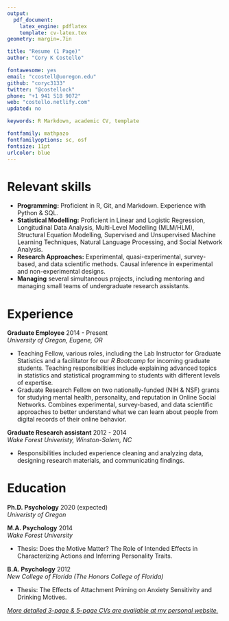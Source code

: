 ```yaml
---
output: 
  pdf_document:
    latex_engine: pdflatex
    template: cv-latex.tex
geometry: margin=.7in

title: "Resume (1 Page)"
author: "Cory K Costello"

fontawesome: yes
email: "ccostell@uoregon.edu"
github: "coryc3133"
twitter: "@costellock"
phone: "+1 941 518 9072"
web: "costello.netlify.com"
updated: no

keywords: R Markdown, academic CV, template

fontfamily: mathpazo
fontfamilyoptions: sc, osf
fontsize: 11pt
urlcolor: blue
---
```


# Relevant skills

- **Programming:** Proficient in R, Git, and Markdown. Experience with Python & SQL.
- **Statistical Modelling:** Proficient in Linear and Logistic Regression, Longitudinal Data Analysis, Multi-Level Modelling (MLM/HLM), Structural Equation Modelling, Supervised and Unsupervised Machine Learning Techniques, Natural Language Processing, and Social Network Analysis.
- **Research Approaches:** Experimental, quasi-experimental, survey-based, and data scientific methods. Causal inference in experimental and non-experimental designs.
- **Managing** several simultaneous projects, including mentoring and managing small teams of undergraduate research assistants.

# Experience 

**Graduate Employee** \hfill   2014 - Present  
*University of Oregon, Eugene, OR*

- Teaching Fellow, various roles, including the Lab Instructor for Graduate Statistics and a facilitator for our *R Bootcamp* for incoming graduate students. Teaching responsibilities include explaining advanced topics in statistics and statistical programming to students with different levels of expertise.
- Graduate Research Fellow on two nationally-funded (NIH & NSF) grants for studying mental health, personality, and reputation in Online Social Networks. Combines experimental, survey-based, and data scientific approaches to better understand what we can learn about people from digital records of their online behavior.

**Graduate Research assistant** \hfill 2012 - 2014  
*Wake Forest Univeristy, Winston-Salem, NC*

- Responsibilities included experience cleaning and analyzing data, designing research materials, and communicating findings.

# Education

**Ph.D. Psychology** \hfill 2020 (expected)  
*Univeristy of Oregon*


**M.A. Psychology** \hfill 2014  
*Wake Forest University*

- Thesis: Does the Motive Matter? The Role of Intended Effects in Characterizing Actions and Inferring Personality Traits.

**B.A. Psychology** \hfill 2012  
*New College of Florida (The Honors College of Florida)*

- Thesis: The Effects of Attachment Priming on Anxiety Sensitivity and Drinking Motives.


\centering 

[*More detailed 3-page & 5-page CVs are available at my personal website.*](https://costello.netlify.com/#cv)